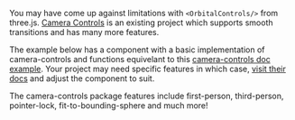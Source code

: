 You may have come up against limitations with `<OrbitalControls/>` from three.js. [Camera Controls](https://github.com/yomotsu/camera-controls) is an existing project which supports smooth transitions and has many more features.

The example below has a component with a basic implementation of camera-controls and functions equivelant to this [camera-controls doc example](https://yomotsu.github.io/camera-controls/examples/basic.html). Your project may need specific features in which case, [visit their docs](https://github.com/yomotsu/camera-controls) and adjust the component to suit.

<Tip type="info">
  The camera-controls package features include first-person, third-person, pointer-lock,
  fit-to-bounding-sphere and much more!
</Tip>

<Example
  path="camera/camera-controls"
  iframe
/>
